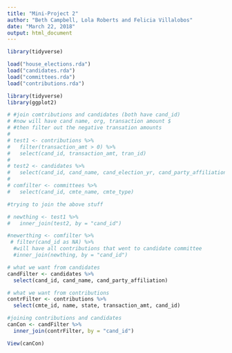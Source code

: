 ```yaml
---
title: "Mini-Project 2"
author: "Beth Campbell, Lola Roberts and Felicia Villalobos"
date: "March 22, 2018"
output: html_document
---
```


```r
library(tidyverse)
```


```r
load("house_elections.rda")
load("candidates.rda")
load("committees.rda")
load("contributions.rda")
```

```r
library(tidyverse)
library(ggplot2)
```

```r
# #join comtributions and candidates (both have cand_id)
# #now will have cand name, org, transaction amount $
# #then filter out the negative transation amounts 
# 
# test1 <- contributions %>%
#   filter(transaction_amt > 0) %>%
#   select(cand_id, transaction_amt, tran_id)
#   
# test2 <- candidates %>%
#   select(cand_id, cand_name, cand_election_yr, cand_party_affiliation)
# 
# comfilter <- committees %>%
#   select(cand_id, cmte_name, cmte_type)
```

```r
#trying to join the above stuff 

# newthing <- test1 %>%
#   inner_join(test2, by = "cand_id")

#newerthing <- comfilter %>% 
 # filter(cand_id as NA) %>%
  #will have all contributions that went to candidate committee
  #inner_join(newthing, by = "cand_id")
```

```r
# what we want from candidates
candFilter <- candidates %>%
  select(cand_id, cand_name, cand_party_affiliation)

# what we want from contributions
contrFilter <- contributions %>%
  select(cmte_id, name, state, transaction_amt, cand_id)

#joining contributions and candidates
canCon <- candFilter %>%
  inner_join(contrFilter, by = "cand_id")

View(canCon)
```


